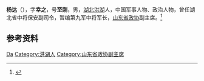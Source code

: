{{Otheruses|other=名为杨达的其他人物|杨达}}

'''杨达'''（{{bd|1908年||1993年}}），字'''幸之'''，号'''至刚'''，男，[[湖北|湖北]][[洪湖|洪湖]]人，中国军事人物、政治人物，曾任湖北省中将保安副司令，暂编第九军中将军长，[[山东省政协|山东省政协]]副主席。<ref>{{Cite book|title=20世纪中华人物名字号辞典|author=周家珍编著|publisher=法律出版社|year=2000|isbn=9787503628320|location=北京|pages=}}</ref>

== 参考资料 ==
{{reflist}}

{{中国人物小作品}}

{{Authority control}}
{{DEFAULTSORT:Yang杨}}
[[Category:杨姓|Da]]
[[Category:洪湖人|Category:洪湖人]]
[[Category:山东省政协副主席|Category:山东省政协副主席]]